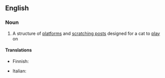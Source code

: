 ==English==

===Noun===
{{wikipedia}}
{{en-noun|sg=[[cat]] [[tree]]}}

# A structure of [[platform]]s and [[scratching post]]s designed for a cat to [[play]] on

====Translations====
{{trans-top|structure for a cat to play on}}
* Finnish: {{t|fi|raapimispuu}}
{{trans-mid}}
* Italian: {{t+|it|tiragraffi|m}}
{{trans-bottom}}